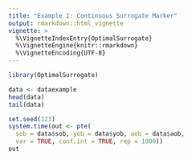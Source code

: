 ```yaml
---
title: "Example 1: Continuous Surrogate Marker"
output: rmarkdown::html_vignette
vignette: >
  %\VignetteIndexEntry{OptimalSurrogate}
  %\VignetteEngine{knitr::rmarkdown}
  %\VignetteEncoding{UTF-8}
---
```


```r
library(OptimalSurrogate)
```

```r
data <- dataexample
head(data)
tail(data)
```

```r
set.seed(123)
system.time(out <- pte(
  sob = data$sob, yob = data$yob, aob = data$aob, 
  var = TRUE, conf.int = TRUE, rep = 1000))
out
```

